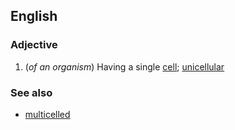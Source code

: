 ==English==

===Adjective===
{{en-adj}}

#(''of an organism'') Having a single [[cell]]; [[unicellular]]

===See also===
*[[multicelled]]